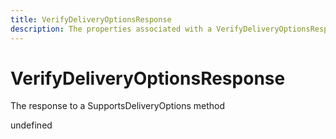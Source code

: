 ```yaml
---
title: VerifyDeliveryOptionsResponse
description: The properties associated with a VerifyDeliveryOptionsResponse
---
```


VerifyDeliveryOptionsResponse
===============================================
The response to a SupportsDeliveryOptions method

<Reference>
  <Field name="is_supported" type="boolean" nullable={false}>
    <Description>
      undefined
    </Description>
  </Field>
</Reference>